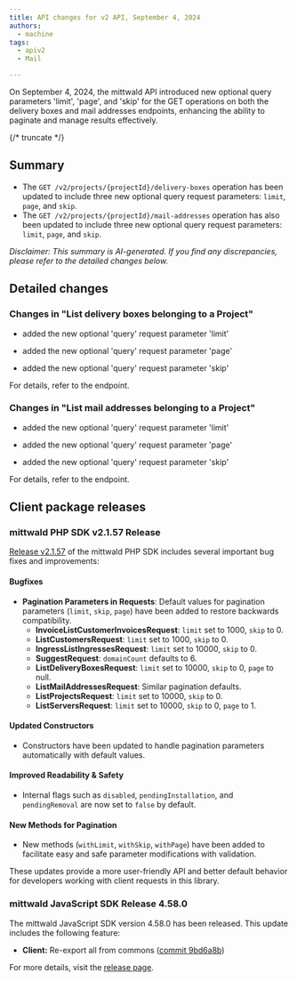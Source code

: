 ```yaml
---
title: API changes for v2 API, September 4, 2024
authors:
  - machine
tags:
  - apiv2
  - Mail

---
```



On September 4, 2024, the mittwald API introduced new optional query parameters 'limit', 'page', and 'skip' for the GET operations on both the delivery boxes and mail addresses endpoints, enhancing the ability to paginate and manage results effectively.

{/* truncate */}



## Summary


- The `GET /v2/projects/{projectId}/delivery-boxes` operation has been updated to include three new optional query request parameters: `limit`, `page`, and `skip`.
- The `GET /v2/projects/{projectId}/mail-addresses` operation has also been updated to include three new optional query request parameters: `limit`, `page`, and `skip`.

_Disclaimer: This summary is AI-generated. If you find any discrepancies, please refer to the detailed changes below._


## Detailed changes



### Changes in "List delivery boxes belonging to a Project"


- added the new optional 'query' request parameter 'limit'

- added the new optional 'query' request parameter 'page'

- added the new optional 'query' request parameter 'skip'


For details, refer to the <OperationLink operation="mail-list-delivery-boxes" apiVersion="v2" /> endpoint.



### Changes in "List mail addresses belonging to a Project"


- added the new optional 'query' request parameter 'limit'

- added the new optional 'query' request parameter 'page'

- added the new optional 'query' request parameter 'skip'


For details, refer to the <OperationLink operation="mail-list-mail-addresses" apiVersion="v2" /> endpoint.




## Client package releases


### mittwald PHP SDK v2.1.57 Release

[Release v2.1.57](https://github.com/mittwald/api-client-php/releases/tag/v2.1.57) of the mittwald PHP SDK includes several important bug fixes and improvements:

#### Bugfixes

- **Pagination Parameters in Requests**: Default values for pagination parameters (`limit`, `skip`, `page`) have been added to restore backwards compatibility.
  - **InvoiceListCustomerInvoicesRequest**: `limit` set to 1000, `skip` to 0.
  - **ListCustomersRequest**: `limit` set to 1000, `skip` to 0.
  - **IngressListIngressesRequest**: `limit` set to 10000, `skip` to 0.
  - **SuggestRequest**: `domainCount` defaults to 6.
  - **ListDeliveryBoxesRequest**: `limit` set to 10000, `skip` to 0, `page` to null.
  - **ListMailAddressesRequest**: Similar pagination defaults.
  - **ListProjectsRequest**: `limit` set to 10000, `skip` to 0.
  - **ListServersRequest**: `limit` set to 10000, `skip` to 0, `page` to 1.

#### Updated Constructors

- Constructors have been updated to handle pagination parameters automatically with default values.

#### Improved Readability & Safety

- Internal flags such as `disabled`, `pendingInstallation`, and `pendingRemoval` are now set to `false` by default.

#### New Methods for Pagination

- New methods (`withLimit`, `withSkip`, `withPage`) have been added to facilitate easy and safe parameter modifications with validation.

These updates provide a more user-friendly API and better default behavior for developers working with client requests in this library.

### mittwald JavaScript SDK Release 4.58.0

The mittwald JavaScript SDK version 4.58.0 has been released. This update includes the following feature:

- **Client:** Re-export all from commons ([commit 9bd6a8b](https://github.com/mittwald/api-client-js/commit/9bd6a8bd07154763043d2ac235c4f6445cc4f7b3))

For more details, visit the [release page](https://github.com/mittwald/api-client-js/releases/tag/4.58.0).

